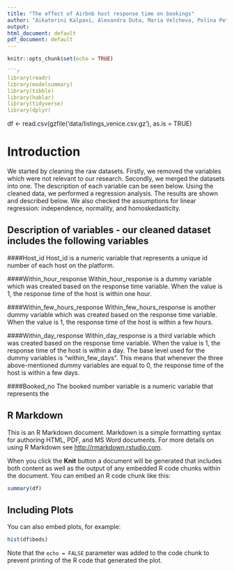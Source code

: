 ```yaml
---
title: "The effect of Airbnb host response time on bookings"
author: "Aikaterini Kalpaxi, Alexandra Duta, Maria Velcheva, Polina Petkova, and Renos Chatzistavrou,"
output:
html_document: default
pdf_document: default
---
```


```r
knitr::opts_chunk$set(echo = TRUE)

```r
library(readr)
library(modelsummary)
library(tibble)
library(hablar)
library(tidyverse)
library(dplyr)
```

df <- read.csv(gzfile('data/listings_venice.csv.gz'), as.is = TRUE)


# Introduction
We started by cleaning the raw datasets. Firstly, we removed the variables which were not relevant to our research. Secondly, we merged the datasets into one. The description of each variable can be seen below. Using the cleaned data, we performed a regression analysis. The results are shown and described below. We also checked the assumptions for linear regression: independence, normality, and homoskedasticity.

## Description of variables - our cleaned dataset includes the following variables

####Host_id
Host_id is a numeric variable that represents a unique id number of each host on the platform. 

####Within_hour_response
Within_hour_response is a dummy variable which was created based on the response time variable. When the value is 1, the response time of the host is within one hour. 

####Within_few_hours_response
Within_few_hours_response is another dummy variable which was created based on the response time variable. When the value is 1, the response time of the host is within a few hours.

####Within_day_response
Within_day_response is a third variable which was created based on the response time variable. When the value is 1, the response time of the host is within a day. 
The base level used for the dummy variables is "within_few_days". This means that whenever the three above-mentioned dummy variables are equal to 0, the response time of the host is within a few days. 

####Booked_no
The booked number variable is a numeric variable that represents the 

## R Markdown

This is an R Markdown document. Markdown is a simple formatting syntax for authoring HTML, PDF, and MS Word documents. For more details on using R Markdown see <http://rmarkdown.rstudio.com>.

When you click the **Knit** button a document will be generated that includes both content as well as the output of any embedded R code chunks within the document. You can embed an R code chunk like this:

```r
summary(df)
```

## Including Plots

You can also embed plots, for example:

```r
hist(df$beds)
```

Note that the `echo = FALSE` parameter was added to the code chunk to prevent printing of the R code that generated the plot.
